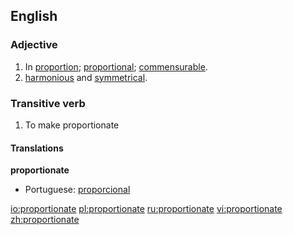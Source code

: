 ==English==

===Adjective===
{{en-adj}}

# In [[proportion]]; [[proportional]]; [[commensurable]].
# [[Harmonious|harmonious]] and [[symmetrical]].

===Transitive verb===
{{en-verb|proportionat|ing}}

# To make proportionate

====Translations====
'''proportionate'''

{{trans-top|harmonious}}
*Portuguese: [[proporcional]]
{{trans-bottom}}

[[io:proportionate]]
[[pl:proportionate]]
[[ru:proportionate]]
[[vi:proportionate]]
[[zh:proportionate]]